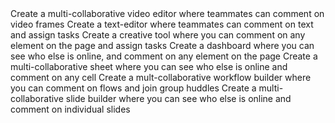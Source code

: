 <CardGroup cols={2}>
  <Card title="Video Editor" href="/sample-applications/video-editor" icon="video"  color="#ea5a0c">
    Create a multi-collaborative video editor where teammates can comment on video frames
  </Card>
  <Card title="Docs" icon="file-doc" color="#0285c7">
   Create a text-editor where teammates can comment on text and assign tasks
  </Card>
  <Card title="Creative Tool" icon="paintbrush-pencil" color="#16a34a">
  Create a creative tool where you can comment on any element on the page and assign tasks
  </Card>
  <Card title="Dashboard" icon="chart-line" color="yellow">
    Create a dashboard where you can see who else is online, and comment on any element on the page
  </Card>
  <Card title="Sheets" icon="file-spreadsheet" color="red">
    Create a multi-collaborative sheet where you can see who else is online and comment on any cell
  </Card>
  <Card title="Workflow Builder" icon="arrow-progress" color="teal">
    Create a mult-collaborative workflow builder where you can comment on flows and join group huddles
  </Card>
  <Card title="Slides" icon="presentation-screen" color="purple">
    Create a multi-collaborative slide builder where you can see who else is online and comment on individual slides
  </Card>
  
</CardGroup>